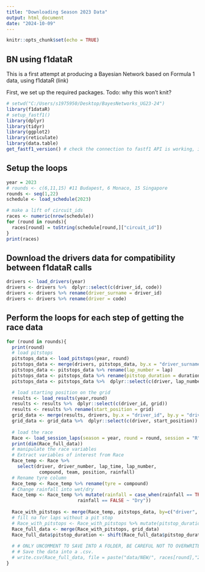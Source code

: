 ---
title: "Downloading Season 2023 Data"
output: html_document
date: "2024-10-09"
---

```{r setup, include=FALSE}
knitr::opts_chunk$set(echo = TRUE)
```

## BN using f1dataR

This is a first attempt at producing a Bayesian Network based on Formula 1 data, using f1dataR (link)

First, we set up the required packages.
Todo: why this won't knit?

```{r R setup}
# setwd("C:/Users/s1975950/Desktop/BayesNetworks_UG23-24")
library(f1dataR)
# setup_fastf1()
library(dplyr)
library(tidyr)
library(ggplot2)
library(reticulate)
library(data.table)
get_fastf1_version() # check the connection to fastf1 API is working, if not see (link)
```
## Setup the loops
```{r setup for loops}
year = 2023
# rounds <- c(6,11,15) #11 Budapest, 6 Monaco, 15 Singapore
rounds <- seq(1,22)
schedule <- load_schedule(2023)

# make a lift of circuit_ids
races <- numeric(nrow(schedule))
for (round in rounds){
  races[round] = toString(schedule[round,]["circuit_id"])
}
print(races)
```


## Download the drivers data for compatibility between f1dataR calls

```{r load drivers}
drivers <- load_drivers(year)
drivers <- drivers %>%  dplyr::select(c(driver_id, code))
drivers <- drivers %>% rename(driver_surname = driver_id)
drivers <- drivers %>% rename(driver = code)
```

## Perform the loops for each step of getting the race data
```{r load pitstops}
for (round in rounds){
  print(round)
  # load pitstops
  pitstops_data <- load_pitstops(year, round)
  pitstops_data <- merge(drivers, pitstops_data, by.x = "driver_surname", by.y = "driver_id")
  pitstops_data <- pitstops_data %>% rename(lap_number = lap)
  pitstops_data <- pitstops_data %>% rename(pitstop_duration = duration)
  pitstops_data <- pitstops_data %>%  dplyr::select(c(driver, lap_number, pitstop_duration))

  # load starting position on the grid
  results <- load_results(year,round)
  results <- results %>%  dplyr::select(c(driver_id, grid))
  results <- results %>% rename(start_position = grid)
  grid_data <- merge(results, drivers, by.x = "driver_id", by.y = "driver_surname")
  grid_data <- grid_data %>%  dplyr::select(c(driver, start_position))
  
  # load the race
  Race <- load_session_laps(season = year, round = round, session = "R", add_weather = TRUE)
  print(dim(Race_full_data))
  # manipulate the race variables
  # Extract variables of interest from Race
  Race_temp <- Race %>%  
    select(driver, driver_number, lap_time, lap_number, 
            compound, team, position, rainfall)
  # Rename tyre column
  Race_temp <- Race_temp %>% rename(tyre = compound)
  # Change rainfall into wet/dry
  Race_temp <- Race_temp %>% mutate(rainfall = case_when(rainfall == TRUE ~ "Wet",
                          rainfall == FALSE ~ "Dry"))
  
  Race_with_pitstops <- merge(Race_temp, pitstops_data, by=c("driver", "lap_number"), all = TRUE)
  # fill na for laps without a pit stop
  # Race_with_pitstops <- Race_with_pitstops %>% mutate(pitstop_duration = ifelse(is.na(pitstop_duration), 0, pitstop_duration))
  Race_full_data <- merge(Race_with_pitstops, grid_data)
  Race_full_data$pitstop_duration <- shift(Race_full_data$pitstop_duration, n=1, type="lag")
  
  # # ONLY UNCOMMENT TO SAVE INTO A FOLDER, BE CAREFUL NOT TO OVERWRITE
  # # Save the data into a .csv.
  # write.csv(Race_full_data, file = paste("data/NEW/", races[round],"2023.csv", sep = ""))
}
```



